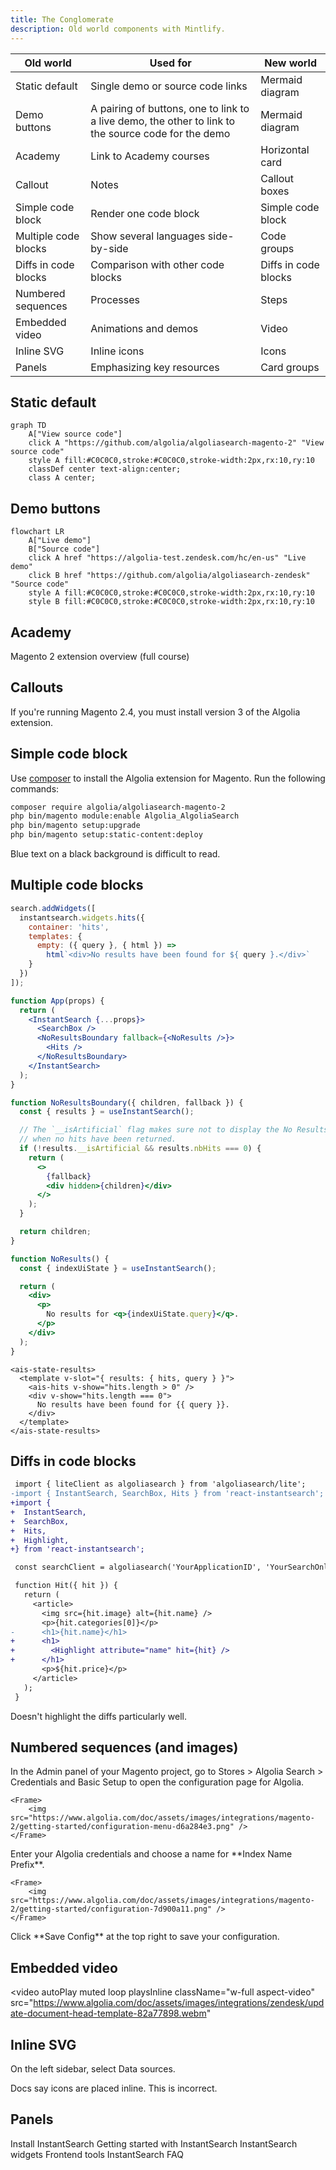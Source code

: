 ```yaml
---
title: The Conglomerate
description: Old world components with Mintlify.
---
```


| Old world | Used for | New world |
| - | - | - |
| Static default | Single demo or source code links | Mermaid diagram |
| Demo buttons | A pairing of buttons, one to link to a live demo, the other to link to the source code for the demo | Mermaid diagram |
| Academy | Link to Academy courses | Horizontal card |
| Callout | Notes | Callout boxes |
| Simple code block | Render one code block | Simple code block |
| Multiple code blocks | Show several languages side-by-side | Code groups |
| Diffs in code blocks | Comparison with other code blocks | Diffs in code blocks |
| Numbered sequences | Processes | Steps |
| Embedded video | Animations and demos | Video |
| Inline SVG | Inline icons | Icons |
| Panels | Emphasizing key resources | Card groups |


## Static default

```mermaid
graph TD
    A["View source code"]
    click A "https://github.com/algolia/algoliasearch-magento-2" "View source code"
    style A fill:#C0C0C0,stroke:#C0C0C0,stroke-width:2px,rx:10,ry:10
    classDef center text-align:center;
    class A center;
```

## Demo buttons

```mermaid
flowchart LR
    A["Live demo"]
    B["Source code"]
    click A href "https://algolia-test.zendesk.com/hc/en-us" "Live demo"
    click B href "https://github.com/algolia/algoliasearch-zendesk" "Source code"
    style A fill:#C0C0C0,stroke:#C0C0C0,stroke-width:2px,rx:10,ry:10
    style B fill:#C0C0C0,stroke:#C0C0C0,stroke-width:2px,rx:10,ry:10
```

## Academy

<Card title="Explore related videos in the Algolia Academy" icon="photo-film" href="https://academy.algolia.com/training/900ba68e-d3ca-11e9-a937-06c0361096e5/overview" horizontal="true" color="#c7519c">
  Magento 2 extension overview (full course)
</Card>

## Callouts

<Note>If you're running Magento 2.4, you must install version 3 of the Algolia extension.</Note>

## Simple code block

Use [composer](https://getcomposer.org/) to install the Algolia extension for Magento.
Run the following commands:

```sh Install the Algolia extension
composer require algolia/algoliasearch-magento-2
php bin/magento module:enable Algolia_AlgoliaSearch
php bin/magento setup:upgrade
php bin/magento setup:static-content:deploy
```

<Tip>Blue text on a black background is difficult to read.</Tip>

## Multiple code blocks

<CodeGroup>

```javascript JavaScript
search.addWidgets([
  instantsearch.widgets.hits({
    container: 'hits',
    templates: {
      empty: ({ query }, { html }) =>
        html`<div>No results have been found for ${ query }.</div>`
    }
  })
]);
```

```jsx React
function App(props) {
  return (
    <InstantSearch {...props}>
      <SearchBox />
      <NoResultsBoundary fallback={<NoResults />}>
        <Hits />
      </NoResultsBoundary>
    </InstantSearch>
  );
}

function NoResultsBoundary({ children, fallback }) {
  const { results } = useInstantSearch();

  // The `__isArtificial` flag makes sure not to display the No Results message
  // when no hits have been returned.
  if (!results.__isArtificial && results.nbHits === 0) {
    return (
      <>
        {fallback}
        <div hidden>{children}</div>
      </>
    );
  }

  return children;
}

function NoResults() {
  const { indexUiState } = useInstantSearch();

  return (
    <div>
      <p>
        No results for <q>{indexUiState.query}</q>.
      </p>
    </div>
  );
}
```

```vue Vue
<ais-state-results>
  <template v-slot="{ results: { hits, query } }">
    <ais-hits v-show="hits.length > 0" />
    <div v-show="hits.length === 0">
      No results have been found for {{ query }}.
    </div>
  </template>
</ais-state-results>
```

</CodeGroup>

## Diffs in code blocks

```diff App.jsx
 import { liteClient as algoliasearch } from 'algoliasearch/lite';
-import { InstantSearch, SearchBox, Hits } from 'react-instantsearch';
+import {
+  InstantSearch,
+  SearchBox,
+  Hits,
+  Highlight,
+} from 'react-instantsearch';

 const searchClient = algoliasearch('YourApplicationID', 'YourSearchOnlyAPIKey');

 function Hit({ hit }) {
   return (
     <article>
       <img src={hit.image} alt={hit.name} />
       <p>{hit.categories[0]}</p>
-      <h1>{hit.name}</h1>
+      <h1>
+        <Highlight attribute="name" hit={hit} />
+      </h1>
       <p>${hit.price}</p>
     </article>
   );
 }
```

<Tip>Doesn't highlight the diffs particularly well.</Tip>

## Numbered sequences (and images)

<Steps>
  <Step title="Configuration">
    In the Admin panel of your Magento project, go to Stores > Algolia Search > Credentials and Basic Setup to open the configuration page for Algolia.

    <Frame>
        <img src="https://www.algolia.com/doc/assets/images/integrations/magento-2/getting-started/configuration-menu-d6a284e3.png" />
    </Frame>
  </Step>
  <Step title="Credentials">
    Enter your Algolia credentials and choose a name for **Index Name Prefix**.

    <Frame>
        <img src="https://www.algolia.com/doc/assets/images/integrations/magento-2/getting-started/configuration-7d900a11.png" />
    </Frame>
  </Step>
  <Step title="Save">
    Click **Save Config** at the top right to save your configuration.
  </Step>
</Steps>

## Embedded video

<video
  autoPlay
  muted
  loop
  playsInline
  className="w-full aspect-video"
  src="https://www.algolia.com/doc/assets/images/integrations/zendesk/update-document-head-template-82a77898.webm"
></video>

## Inline SVG

On the left sidebar, select <Icon icon="database" iconType="regular" /> Data sources.

<Tip>Docs say icons are placed inline. This is incorrect.</Tip>

## Panels

<CardGroup cols={2}>
  <Card title="Guide" icon="book" href="https://www.algolia.com/doc/guides/building-search-ui/installation/js/" horizontal="true">
    Install InstantSearch
  </Card>
  <Card title="Guide" icon="book" href="https://www.algolia.com/doc/guides/building-search-ui/getting-started/js/" horizontal="true">
    Getting started with InstantSearch
  </Card>
  <Card title="API" icon="gear" href="https://www.algolia.com/doc/api-reference/widgets/js/" horizontal="true">
    InstantSearch widgets
  </Card>
  <Card title="Code Exchange" icon="swap" href="https://www.algolia.com/developers/code-exchange/?category=frontend-tools" horizontal="true">
    Frontend tools
  </Card>
  <Card title="FAQ" icon="question" href="https://support.algolia.com/hc/en-us/sections/4406469041041-InstantSearch-InstantSearch-js" horizontal="true">
    InstantSearch FAQ
  </Card>
</CardGroup>

